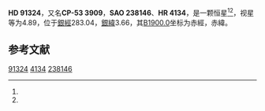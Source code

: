 {{Starbox begin
| name = HD 91324
}}
{{Starbox observe
| epoch = [[J2000.0|J2000.0]]
| constell = {{星座名待查}}<ref name=SIMBAD>{{cite web
 | url=http://simbad.u-strasbg.fr/simbad/sim-id?Ident=HR+4134
 | title =Pulsating variable Star
 | publisher=Centre de Données astronomiques de Strasbourg
 | work=SIMBAD
 | accessdate=2012-07-13}}</ref><ref name=DATA>{{cite web
 | url=http://vizier.u-strasbg.fr/viz-bin/VizieR-5?-out.add=.&-source=5050&-corr=PK=HR&-out.max=9999&HR=4134
 | title=VizieR Detailed Page
 | accessdate=2012-07-13
 | archive-date=2016-03-05
 | archive-url=https://web.archive.org/web/20160305205542/http://vizier.u-strasbg.fr/viz-bin/VizieR-5?-out.add=.&-source=5050&-corr=PK=HR&-out.max=9999&HR=4134
 | dead-url=no
 }}</ref>
| 星官 = 
| ra = {{RA|10|31|21.8}}<ref name=SIMBAD /><ref name=DATA />
| dec = {{DEC|-53|42|56}}<ref name=SIMBAD /><ref name=DATA />
| appmag_v = 4.89<ref name=SIMBAD /><ref name=DATA />
}}
{{Starbox character
| class = F6V<ref name=SIMBAD /><ref name=DATA />
| b-v = 0.5<ref name=SIMBAD /><ref name=DATA />
| u-b = <ref name=SIMBAD /><ref name=DATA />
| r-i = 0.29<ref name=SIMBAD /><ref name=DATA />
| variable = 
}}
{{Starbox astrometry
| radial_v = 
| prop_mo_ra = 20
| parallax = 0.05
| p_error = 
}}
{{Starbox catalog
| names =CP-53 3909，[[SAO星表|SAO]] 238146，[[HD星表|HD]] 91324，[[HR星表|HR]] 4134}}
{{Starbox reference |Simbad=HR+4134}}
{{Starbox end}}

'''HD 91324'''，又名'''CP-53 3909'''，'''SAO 238146'''、'''HR 4134'''，是一颗恒星<ref name=SIMBAD /><ref name=DATA />，视星等为4.89，位于[[銀道座標系|銀經]]283.04，[[銀道座標系|銀緯]]3.66，其[[B1900.0|B1900.0]]坐标为赤經{{RA|10|27|28.6}}，赤緯{{DEC|-53|3.66|26}}。

== 参考文献 ==
{{reflist}}

{{star-stub}}

[[Category:HD和HDE天體|91324]]
[[Category:HR天體|4134]]
[[Category:SAO天體|238146]]